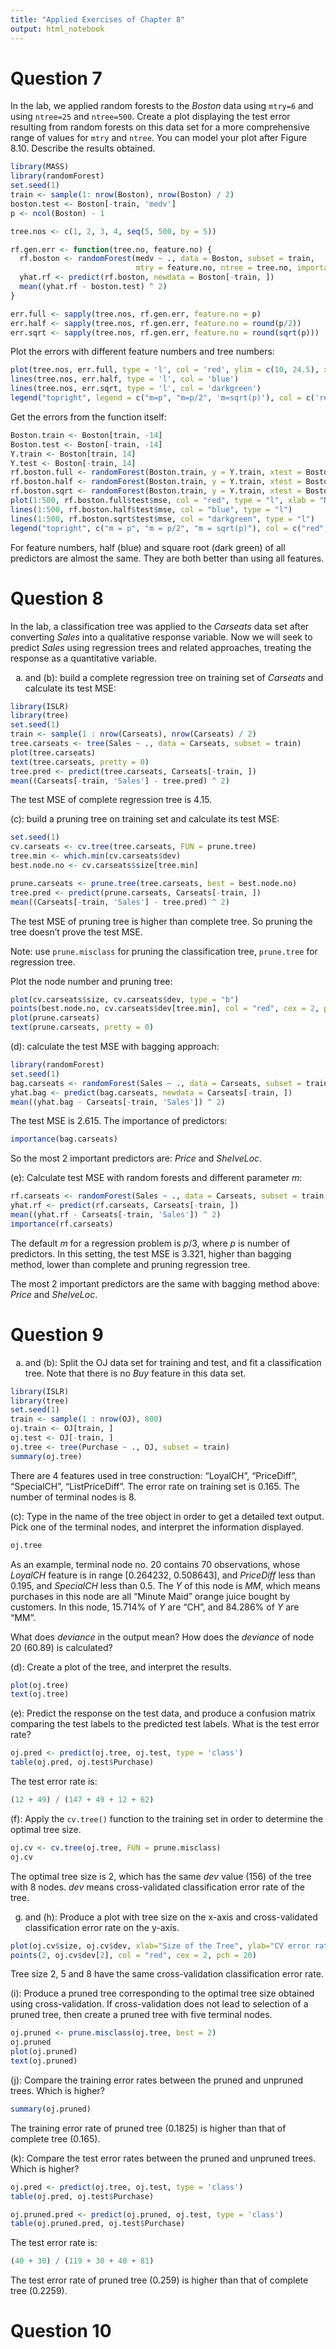 ```yaml
---
title: "Applied Exercises of Chapter 8"
output: html_notebook
---
```


# Question 7

In the lab, we applied random forests to the *Boston* data using `mtry=6` and using `ntree=25` and `ntree=500`. Create a plot displaying the test error resulting from random forests on this data set for a more comprehensive range of values for `mtry` and `ntree`. You can model your
plot after Figure 8.10. Describe the results obtained.

```r
library(MASS)
library(randomForest)
set.seed(1)
train <- sample(1: nrow(Boston), nrow(Boston) / 2)
boston.test <- Boston[-train, 'medv']
p <- ncol(Boston) - 1

tree.nos <- c(1, 2, 3, 4, seq(5, 500, by = 5))

rf.gen.err <- function(tree.no, feature.no) {
  rf.boston <- randomForest(medv ~ ., data = Boston, subset = train, 
                            mtry = feature.no, ntree = tree.no, importance = TRUE)
  yhat.rf <- predict(rf.boston, newdata = Boston[-train, ])
  mean((yhat.rf - boston.test) ^ 2)
}

err.full <- sapply(tree.nos, rf.gen.err, feature.no = p)
err.half <- sapply(tree.nos, rf.gen.err, feature.no = round(p/2))
err.sqrt <- sapply(tree.nos, rf.gen.err, feature.no = round(sqrt(p)))
```

Plot the errors with different feature numbers and tree numbers:
```r
plot(tree.nos, err.full, type = 'l', col = 'red', ylim = c(10, 24.5), xlab = 'Number of trees', ylab = 'Test MSE')
lines(tree.nos, err.half, type = 'l', col = 'blue')
lines(tree.nos, err.sqrt, type = 'l', col = 'darkgreen')
legend("topright", legend = c("m=p", "m=p/2", 'm=sqrt(p)'), col = c('red', 'blue', 'darkgreen'), lty = 1, lwd =2, cex = 0.8)
```

Get the errors from the function itself:
```r
Boston.train <- Boston[train, -14]
Boston.test <- Boston[-train, -14]
Y.train <- Boston[train, 14]
Y.test <- Boston[-train, 14]
rf.boston.full <- randomForest(Boston.train, y = Y.train, xtest = Boston.test, ytest = Y.test, mtry = ncol(Boston) - 1, ntree = 500)
rf.boston.half <- randomForest(Boston.train, y = Y.train, xtest = Boston.test, ytest = Y.test, mtry = (ncol(Boston) - 1) / 2, ntree = 500)
rf.boston.sqrt <- randomForest(Boston.train, y = Y.train, xtest = Boston.test, ytest = Y.test, mtry = sqrt(ncol(Boston) - 1), ntree = 500)
plot(1:500, rf.boston.full$test$mse, col = "red", type = "l", xlab = "Number of Trees", ylab = "Test MSE", ylim = c(10, 19))
lines(1:500, rf.boston.half$test$mse, col = "blue", type = "l")
lines(1:500, rf.boston.sqrt$test$mse, col = "darkgreen", type = "l")
legend("topright", c("m = p", "m = p/2", "m = sqrt(p)"), col = c("red", "blue", "darkgreen"), cex = 1, lty = 1)
```

For feature numbers, half (blue) and square root (dark green) of all predictors are almost the same.
They are both better than using all features.

# Question 8

In the lab, a classification tree was applied to the *Carseats* data set after converting *Sales* into a qualitative response variable. Now we will seek to predict *Sales* using regression trees and related approaches, treating the response as a quantitative variable.

(a) and (b): build a complete regression tree on training set of *Carseats* and calculate its test MSE:
```r
library(ISLR)
library(tree)
set.seed(1)
train <- sample(1 : nrow(Carseats), nrow(Carseats) / 2)
tree.carseats <- tree(Sales ~ ., data = Carseats, subset = train)
plot(tree.carseats)
text(tree.carseats, pretty = 0)
tree.pred <- predict(tree.carseats, Carseats[-train, ])
mean((Carseats[-train, 'Sales'] - tree.pred) ^ 2)
```

The test MSE of complete regression tree is 4.15.

(c): build a pruning tree on training set and calculate its test MSE:
```r
set.seed(1)
cv.carseats <- cv.tree(tree.carseats, FUN = prune.tree)
tree.min <- which.min(cv.carseats$dev)
best.node.no <- cv.carseats$size[tree.min]

prune.carseats <- prune.tree(tree.carseats, best = best.node.no)
tree.pred <- predict(prune.carseats, Carseats[-train, ])
mean((Carseats[-train, 'Sales'] - tree.pred) ^ 2)
```

The test MSE of pruning tree is higher than complete tree.
So pruning the tree doesn't prove the test MSE.

Note: use `prune.misclass` for pruning the classification tree, `prune.tree` for regression tree.

Plot the node number and pruning tree:
```r
plot(cv.carseats$size, cv.carseats$dev, type = "b")
points(best.node.no, cv.carseats$dev[tree.min], col = "red", cex = 2, pch = 20)
plot(prune.carseats)
text(prune.carseats, pretty = 0)
```

(d): calculate the test MSE with bagging approach:
```r
library(randomForest)
set.seed(1)
bag.carseats <- randomForest(Sales ~ ., data = Carseats, subset = train, mtry = ncol(Carseats) - 1, importance = TRUE)
yhat.bag <- predict(bag.carseats, newdata = Carseats[-train, ])
mean((yhat.bag - Carseats[-train, 'Sales']) ^ 2)
```

The test MSE is 2.615.
The importance of predictors:
```r
importance(bag.carseats)
```

So the most 2 important predictors are: *Price* and *ShelveLoc*.

(e): Calculate test MSE with random forests and different parameter *m*:
```r
rf.carseats <- randomForest(Sales ~ ., data = Carseats, subset = train, importance = TRUE)
yhat.rf <- predict(rf.carseats, Carseats[-train, ])
mean((yhat.rf - Carseats[-train, 'Sales']) ^ 2)
importance(rf.carseats)
```

The default *m* for a regression problem is $p/3$, where *p* is number of predictors. In this setting, the test MSE is 3.321, higher than bagging method, lower than complete and pruning regression tree.

The most 2 important predictors are the same with bagging method above: *Price* and *ShelveLoc*.

# Question 9

(a) and (b): Split the OJ data set for training and test, and fit a classification tree.
Note that there is no *Buy* feature in this data set.
```r
library(ISLR)
library(tree)
set.seed(1)
train <- sample(1 : nrow(OJ), 800)
oj.train <- OJ[train, ]
oj.test <- OJ[-train, ]
oj.tree <- tree(Purchase ~ ., OJ, subset = train)
summary(oj.tree)
```

There are 4 features used in tree construction: "LoyalCH", "PriceDiff", "SpecialCH", "ListPriceDiff".
The error rate on training set is 0.165. The number of terminal nodes is 8.

(c): Type in the name of the tree object in order to get a detailed text output. Pick one of the terminal nodes, and interpret the information displayed.

```r
oj.tree
```

As an example, terminal node no. 20 contains 70 observations, whose *LoyalCH* feature is in range [0.264232, 0.508643], and *PriceDiff* less than 0.195, and *SpecialCH* less than 0.5. The $Y$ of this node is *MM*, which means purchases in this node are all "Minute Maid" orange juice bought by customers. In this node, 15.714% of $Y$ are "CH", and 84.286% of $Y$ are "MM".

What does *deviance* in the output mean?
How does the *deviance* of node 20 (60.89) is calculated?

(d): Create a plot of the tree, and interpret the results.
```r
plot(oj.tree)
text(oj.tree)
```

(e): Predict the response on the test data, and produce a confusion matrix comparing the test labels to the predicted test labels. What is the test error rate?

```r
oj.pred <- predict(oj.tree, oj.test, type = 'class')
table(oj.pred, oj.test$Purchase)
```

The test error rate is:
```r
(12 + 49) / (147 + 49 + 12 + 62)
```

(f): Apply the `cv.tree()` function to the training set in order to determine the optimal tree size.
```r
oj.cv <- cv.tree(oj.tree, FUN = prune.misclass)
oj.cv
```

The optimal tree size is 2, which has the same *dev* value (156) of the tree with 8 nodes.
*dev* means cross-validated classification error rate of the tree.

(g) and (h): Produce a plot with tree size on the x-axis and cross-validated classification error rate on the y-axis.

```r
plot(oj.cv$size, oj.cv$dev, xlab="Size of the Tree", ylab="CV error rate", type = "b")
points(2, oj.cv$dev[2], col = "red", cex = 2, pch = 20)
```

Tree size 2, 5 and 8 have the same cross-validation classification error rate.

(i): Produce a pruned tree corresponding to the optimal tree size obtained using cross-validation. If cross-validation does not lead to selection of a pruned tree, then create a pruned tree with five terminal nodes.

```r
oj.pruned <- prune.misclass(oj.tree, best = 2)
oj.pruned
plot(oj.pruned)
text(oj.pruned)
```

(j): Compare the training error rates between the pruned and unpruned trees. Which is higher?

```r
summary(oj.pruned)
```

The training error rate of pruned tree (0.1825) is higher than that of complete tree (0.165).

(k): Compare the test error rates between the pruned and unpruned trees. Which is higher?
```r
oj.pred <- predict(oj.tree, oj.test, type = 'class')
table(oj.pred, oj.test$Purchase)

oj.pruned.pred <- predict(oj.pruned, oj.test, type = 'class')
table(oj.pruned.pred, oj.test$Purchase)
```

The test error rate is:
```r
(40 + 30) / (119 + 30 + 40 + 81)
```

The test error rate of pruned tree (0.259) is higher than that of complete tree (0.2259).

# Question 10
